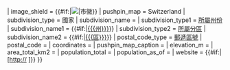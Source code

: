 {{Infobox settlement
| name              = {{{城市名稱|{{PAGENAME}}}}}
| image_shield      = {{#if:{{{標誌檔名|}}}|[[File:{{{標誌檔名}}}|{{{像素|100px}}}|{{{城市名稱}}}市徽]]}}
| pushpin_map       = Switzerland
| subdivision_type  = 國家
| subdivision_name  = {{CHE}}
| subdivision_type1 = [[瑞士行政區劃|所屬州份]]
| subdivision_name1 = {{#if:{{{州|}}}|[[{{{州}}}]]}}
| subdivision_type2 = [[區 (瑞士)|所屬分區]] 
| subdivision_name2 = {{#if:{{{區|}}}|[[{{{區}}}]]}}
| postal_code_type  = [[郵遞區號 (瑞士)|郵遞區號]]
| postal_code       = {{{郵遞區號|}}}
| coordinates       = {{{coordinates|}}}
| pushpin_map_caption = {{{pushpin_map_caption|在瑞士的位置}}}
| elevation_m       = {{formatnum:{{{海拔|}}}|R}}
| area_total_km2    = {{formatnum:{{{面積|}}}|R}}
| population_total  = {{formatnum:{{{人口|}}}|R}}
| population_as_of  = {{{統計時間|}}}
| website           = {{#if:{{{網址|}}}|[http://{{{網址}}} {{{網址}}}]}} 
}}<noinclude>
{{doc}}
</noinclude>